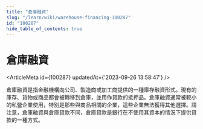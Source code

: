 ```yaml
---
title: "倉庫融資"
slug: "/learn/wiki/warehouse-financing-100287"
id: "100287"
hide_table_of_contents: true
---
```



# 倉庫融資

<ArticleMeta id={100287} updatedAt={'2023-09-26 13:58:47'} />
<div className='border-solid border-b border-t-0 my-4 border-[var(--ifm-color-gray-300)]' />

倉庫融資是指金融機構向公司、製造商或加工商提供的一種庫存融資形式。現有的庫存、貨物或商品都會被轉移到倉庫，並用作貸款的抵押品。倉庫融資通常被較小的私營企業使用，特別是那些與商品相關的企業，這些企業無法獲得其他選擇。請注意，倉庫融資與倉庫貸款不同，倉庫貸款是銀行在不使用其資本的情況下提供貸款的一種方式。
